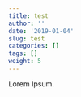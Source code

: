 ```yaml
---
title: test
author: ''
date: '2019-01-04'
slug: test
categories: []
tags: []
weight: 5
---
```


Lorem Ipsum.
